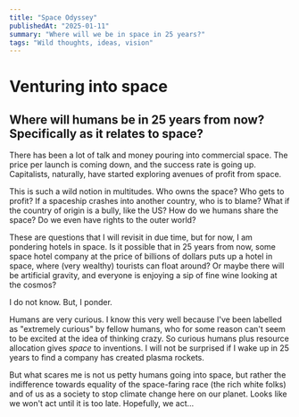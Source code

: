 ```yaml
---
title: "Space Odyssey"
publishedAt: "2025-01-11"
summary: "Where will we be in space in 25 years?"
tags: "Wild thoughts, ideas, vision"
---
```


# Venturing into space

## Where will humans be in 25 years from now? Specifically as it relates to space?

There has been a lot of talk and money pouring into commercial space. The price per launch is coming down, and the success rate is going up. Capitalists, naturally, have started exploring avenues of profit from space.

This is such a wild notion in multitudes. Who owns the space? Who gets to profit? If a spaceship crashes into another country, who is to blame? What if the country of origin is a bully, like the US? How do we humans share the space? Do we even have rights to the outer world?

These are questions that I will revisit in due time, but for now, I am pondering hotels in space. Is it possible that in 25 years from now, some space hotel company at the price of billions of dollars puts up a hotel in space, where (very wealthy) tourists can float around? Or maybe there will be artificial gravity, and everyone is enjoying a sip of fine wine looking at the cosmos?

I do not know. But, I ponder.

Humans are very curious. I know this very well because I've been labelled as "extremely curious" by fellow humans, who for some reason can't seem to be excited at the idea of thinking crazy. So curious humans plus resource allocation gives _space_ to inventions. I will not be surprised if I wake up in 25 years to find a company has created plasma rockets. 

But what scares me is not us petty humans going into space, but rather the indifference towards equality of the space-faring race (the rich white folks) and of us as a society to stop climate change here on our planet. Looks like we won't act until it is too late. Hopefully, we act...